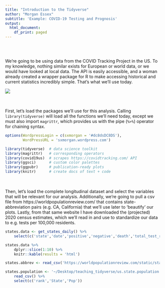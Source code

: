 ```yaml
---
title: "Introduction to the Tidyverse"
author: "Morgan Essex"
subtitle: 'Example: COVID-19 Testing and Prognosis'
output:
  html_document:
    df_print: paged
---
```

<br><br>

We're going to be using data from the COVID Tracking Project in the US. To my knowledge, nothing similar exists for European or world data, or we would have looked at local data. The API is easily accessible, and a woman already created a wrapper package for R to make accessing historical and current statistics incredibly simple. That's what we'll use today.

![](/Users/messex/Desktop/teaching_tidyverse/covidtracking.png)

<br><br>
First, let's load the packages we'll use for this analysis. Calling `library(tidyverse)` will load all the functions we'll need today, except we must also import `magrittr`, which provides us with the pipe (`%>%`) operator for chaining syntax.

```r
options(WordpressLogin = c(sxmorgan = '#dc8dsDC8DS'),
        WordPressURL = 'sxmorgan.wordpress.com')
```

```r
library(tidyverse)  # data science toolkit
library(magrittr)   # corresponding operators
library(covid19us)  # scrapes https://covidtracking.com/ API
library(ggsci)      # custom color palettes
library(ggpubr)     # publication-ready plots
library(knitr)      # create docs of text + code
```

<br><br>
Then, let's load the complete longitudinal dataset and select the variables that will be relevant for our analysis. Additionally, we're going to pull a csv file from https://worldpopulationreview.com/ that contains state-abbreviation pairs (e.g. CA, California) that we'll use later to 'beautify' our plots. Lastly, from that same website I have downloaded the (projected) 2020 census estimates, which we'll read in and use to standardize our data to e.g. tests per 100,000 residents.

```r
states.data <- get_states_daily() %>%
    select(c('state','date','positive','negative','death','total_test_results'))

states.data %>%
    dplyr::slice(1:10) %>%
    knitr::kable(results = 'html')

states.abbrev <- read_csv('https://worldpopulationreview.com/static/states/abbr-name-list.csv')

states.population <- '~/Desktop/teaching_tidyverse/us.state.population.csv' %>%
    read_csv() %>%
    select(c('rank','State','Pop'))
```